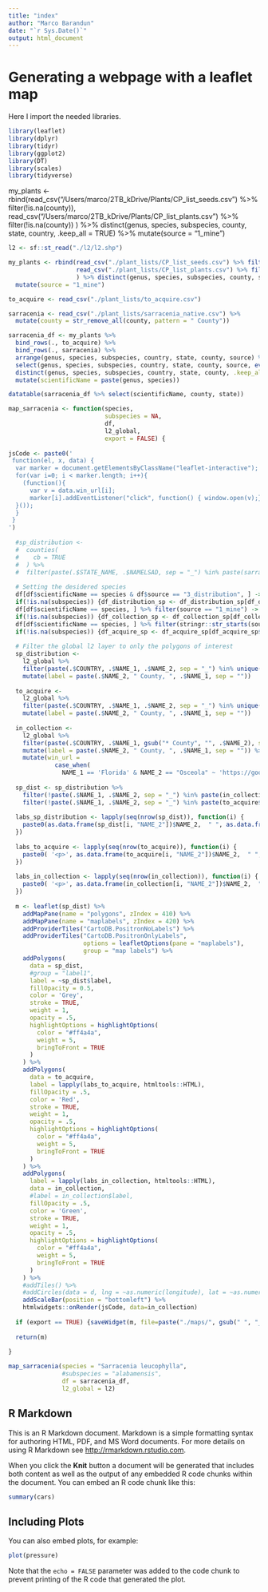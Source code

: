 ```yaml
---
title: "index"
author: "Marco Barandun"
date: "`r Sys.Date()`"
output: html_document
---
```

# Generating a webpage with a leaflet map

Here I import the needed libraries.
```r
library(leaflet)
library(dplyr)
library(tidyr)
library(ggplot2)
library(DT)
library(scales)
library(tidyverse)
```

my_plants <- rbind(read_csv("/Users/marco/2TB_kDrive/Plants/CP_list_seeds.csv") %>% filter(!is.na(county)),
                   read_csv("/Users/marco/2TB_kDrive/Plants/CP_list_plants.csv") %>% filter(!is.na(county))
                   ) %>% distinct(genus, species, subspecies, county, state, country, .keep_all = TRUE) %>% 
  mutate(source = "1_mine")


```r

l2 <- sf::st_read("./l2/l2.shp")

my_plants <- rbind(read_csv("./plant_lists/CP_list_seeds.csv") %>% filter(!is.na(county)),
                   read_csv("./plant_lists/CP_list_plants.csv") %>% filter(!is.na(county))
                   ) %>% distinct(genus, species, subspecies, county, state, country, .keep_all = TRUE) %>% 
  mutate(source = "1_mine")

to_acquire <- read_csv("./plant_lists/to_acquire.csv")

sarracenia <- read_csv("./plant_lists/sarracenia_native.csv") %>%
  mutate(county = str_remove_all(county, pattern = " County"))

sarracenia_df <- my_plants %>%
  bind_rows(., to_acquire) %>%
  bind_rows(., sarracenia) %>%
  arrange(genus, species, subspecies, country, state, county, source) %>%
  select(genus, species, subspecies, country, state, county, source, everything()) %>%
  distinct(genus, species, subspecies, country, state, county, .keep_all = TRUE) %>%
  mutate(scientificName = paste(genus, species))

```

```r
datatable(sarracenia_df %>% select(scientificName, county, state))
```
```r

map_sarracenia <- function(species,
                           subspecies = NA,
                           df,
                           l2_global,
                           export = FALSE) {
  
jsCode <- paste0('
 function(el, x, data) {
  var marker = document.getElementsByClassName("leaflet-interactive");
  for(var i=0; i < marker.length; i++){
    (function(){
      var v = data.win_url[i];
      marker[i].addEventListener("click", function() { window.open(v);}, false);
  }()); 
  }
 }
')
  
  #sp_distribution <-
  #  counties(
  #    cb = TRUE
  #  ) %>% 
  #  filter(paste(.$STATE_NAME, .$NAMELSAD, sep = "_") %in% paste(sarracenia$state, sarracenia$county, sep = "_"))
  
  # Setting the desidered species
  df[df$scientificName == species & df$source == "3_distribution", ] -> df_distribution_sp 
  if(!is.na(subspecies)) {df_distribution_sp <- df_distribution_sp[df_distribution_sp$subspecies == subspecies,] %>% filter(!is.na(genus))}
  df[df$scientificName == species, ] %>% filter(source == "1_mine") -> df_collection_sp
  if(!is.na(subspecies)) {df_collection_sp <- df_collection_sp[df_collection_sp$subspecies == subspecies,]}
  df[df$scientificName == species, ] %>% filter(stringr::str_starts(source, '2_')) -> df_acquire_sp
  if(!is.na(subspecies)) {df_acquire_sp <- df_acquire_sp[df_acquire_sp$subspecies == subspecies,]}
  
  # Filter the global l2 layer to only the polygons of interest
  sp_distribution <-
    l2_global %>% 
    filter(paste(.$COUNTRY, .$NAME_1, .$NAME_2, sep = "_") %in% unique(paste(df_distribution_sp$country, df_distribution_sp$state, gsub("* County", "", df_distribution_sp$county), sep = "_"))) %>%
    mutate(label = paste(.$NAME_2, " County, ", .$NAME_1, sep = ""))
  
  to_acquire <-
    l2_global %>% 
    filter(paste(.$COUNTRY, .$NAME_1, .$NAME_2, sep = "_") %in% unique(paste(df_acquire_sp$country, df_acquire_sp$state, gsub("* County", "", df_acquire_sp$county), sep = "_"))) %>%
    mutate(label = paste(.$NAME_2, " County, ", .$NAME_1, sep = ""))
  
  in_collection <-
    l2_global %>% 
    filter(paste(.$COUNTRY, .$NAME_1, gsub("* County", "", .$NAME_2), sep = "_") %in% paste(df_collection_sp$country, df_collection_sp$state, gsub("* County", "", df_collection_sp$county), sep = "_")) %>%
    mutate(label = paste(.$NAME_2, " County, ", .$NAME_1, sep = "")) %>%
    mutate(win_url = 
             case_when(
               NAME_1 == 'Florida' & NAME_2 == "Osceola" ~ 'https://google.ch/'))
  
  sp_dist <- sp_distribution %>%
    filter(!paste(.$NAME_1, .$NAME_2, sep = "_") %in% paste(in_collection$NAME_1, in_collection$NAME_2, sep = "_")) %>%
    filter(!paste(.$NAME_1, .$NAME_2, sep = "_") %in% paste(to_acquire$NAME_1, to_acquire$NAME_2, sep = "_"))
  
  labs_sp_distribution <- lapply(seq(nrow(sp_dist)), function(i) {
    paste0(as.data.frame(sp_dist[i, "NAME_2"])$NAME_2,  " ", as.data.frame(sp_dist[i, "TYPE_2"])$TYPE_2, ", ", as.data.frame(sp_dist[i, "NAME_1"])$NAME_1) 
  })
  
  labs_to_acquire <- lapply(seq(nrow(to_acquire)), function(i) {
    paste0( '<p>', as.data.frame(to_acquire[i, "NAME_2"])$NAME_2,  " ", as.data.frame(to_acquire[i, "TYPE_2"])$TYPE_2, ", ", as.data.frame(to_acquire[i, "NAME_1"])$NAME_1, '</p>') 
  })
  
  labs_in_collection <- lapply(seq(nrow(in_collection)), function(i) {
    paste0( '<p>', as.data.frame(in_collection[i, "NAME_2"])$NAME_2,  " ", as.data.frame(in_collection[i, "TYPE_2"])$TYPE_2, ", ", as.data.frame(in_collection[i, "NAME_1"])$NAME_1, '</p>') 
  })
  
  m <- leaflet(sp_dist) %>% 
    addMapPane(name = "polygons", zIndex = 410) %>% 
    addMapPane(name = "maplabels", zIndex = 420) %>% 
    addProviderTiles("CartoDB.PositronNoLabels") %>%
    addProviderTiles("CartoDB.PositronOnlyLabels", 
                     options = leafletOptions(pane = "maplabels"),
                     group = "map labels") %>%
    addPolygons(
      data = sp_dist,
      #group = "label1",
      label = ~sp_dist$label,
      fillOpacity = 0.5, 
      color = 'Grey', 
      stroke = TRUE, 
      weight = 1, 
      opacity = .5, 
      highlightOptions = highlightOptions(
        color = "#ff4a4a", 
        weight = 5,
        bringToFront = TRUE
      )
    ) %>%
    addPolygons(
      data = to_acquire,
      label = lapply(labs_to_acquire, htmltools::HTML),
      fillOpacity = .5, 
      color = 'Red', 
      stroke = TRUE, 
      weight = 1, 
      opacity = .5, 
      highlightOptions = highlightOptions(
        color = "#ff4a4a", 
        weight = 5,
        bringToFront = TRUE
      )
    ) %>%
    addPolygons(
      label = lapply(labs_in_collection, htmltools::HTML),
      data = in_collection,
      #label = in_collection$label,
      fillOpacity = .5, 
      color = 'Green', 
      stroke = TRUE, 
      weight = 1, 
      opacity = .5, 
      highlightOptions = highlightOptions(
        color = "#ff4a4a", 
        weight = 5,
        bringToFront = TRUE
      )
    ) %>%
    #addTiles() %>%
    #addCircles(data = d, lng = ~as.numeric(longitude), lat = ~as.numeric(latitude), popup = ~info) %>%
    addScaleBar(position = "bottomleft") %>%
    htmlwidgets::onRender(jsCode, data=in_collection)
  
  if (export == TRUE) {saveWidget(m, file=paste("./maps/", gsub(" ", "_", species), ".html", sep = ""))}
  
  return(m)
  
}

map_sarracenia(species = "Sarracenia leucophylla",
               #subspecies = "alabamensis",
               df = sarracenia_df,
               l2_global = l2)

```




## R Markdown

This is an R Markdown document. Markdown is a simple formatting syntax for authoring HTML, PDF, and MS Word documents. For more details on using R Markdown see <http://rmarkdown.rstudio.com>.

When you click the **Knit** button a document will be generated that includes both content as well as the output of any embedded R code chunks within the document. You can embed an R code chunk like this:

```r
summary(cars)
```

## Including Plots

You can also embed plots, for example:

```r
plot(pressure)
```

Note that the `echo = FALSE` parameter was added to the code chunk to prevent printing of the R code that generated the plot.
